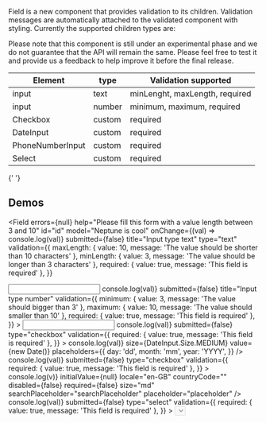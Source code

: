 
Field is a new component that provides validation to its children. Validation messages are automatically
attached to the validated component with styling. Currently the supported children types are:

<Alert type={Alert.Type.WARNING}>
  Please note that this component is still under an experimental phase and we do not guarantee that
  the API will remain the same. Please feel free to test it and provide us a feedback to help
  improve it before the final release.
</Alert>

<table className="docs-table table">
  <thead>
    <tr>
      <th>Element</th>
      <th>type</th>
      <th>Validation supported</th>
    </tr>
  </thead>
  <tbody>
    <tr>
      <td>input</td>
      <td>text</td>
      <td>minLenght, maxLength, required</td>
    </tr>
    <tr>
      <td>input</td>
      <td> number</td>
      <td>minimum, maximum, required</td>
    </tr>
    <tr>
      <td>Checkbox</td>
      <td>custom</td>
      <td>required</td>
    </tr>
    <tr>
      <td>DateInput</td>
      <td>custom</td>
      <td>required</td>
    </tr>
    <tr>
      <td>PhoneNumberInput</td>
      <td>custom</td>
      <td>required</td>
    </tr>
    <tr>
      <td>Select</td>
      <td>custom</td>
      <td>required</td>
    </tr>
  </tbody>
</table>
<LiveEditorBlock code={code} scope={{ Field }} />
<GeneratePropsTable componentName="Field" />{' '}

## Demos

<Field
  errors={null}
  help="Please fill this form with a value length between 3 and 10"
  id="id"
  model="Neptune is cool"
  onChange={(val) => console.log(val)}
  submitted={false}
  title="Input type text"
  type="text"
  validation={{
    maxLength: { value: 10, message: 'The value should be shorter than 10 characters' },
    minLength: { value: 3, message: 'The value should be longer than 3 characters' },
    required: { value: true, message: 'This field is required' },
  }}
>
  <input type="text" className="form-control" />
</Field>
<Field
  errors={null}
  help="Please fill this form with a value between 3 and 10"
  id="id"
  model={null}
  onChange={(val) => console.log(val)}
  submitted={false}
  title="Input type number"
  validation={{
    minimum: { value: 3, message: 'The value should bigger than 3' },
    maximum: { value: 10, message: 'The value should smaller than 10' },
    required: { value: true, message: 'This field is required' },
  }}
>
  <input type="number" className="form-control" />
</Field>
<Field
  errors={null}
  help="Please insert a date."
  id="id"
  title="Date Input field"
  model={null}
  onChange={(val) => console.log(val)}
  submitted={false}
  type="checkbox"
  validation={{
    required: { value: true, message: 'This field is required' },
  }}
>
  <DateInput
    onChange={(val) => console.log(val)}
    size={DateInput.Size.MEDIUM}
    value={new Date()}
    placeholders={{
      day: 'dd',
      month: 'mm',
      year: 'YYYY',
    }}
  />
</Field>
<Field
  errors={null}
  help="Please insert a phone number."
  id="id"
  title="Phone Number Input field"
  model={null}
  onChange={(val) => console.log(val)}
  submitted={false}
  type="checkbox"
  validation={{
    required: { value: true, message: 'This field is required' },
  }}
>
  <PhoneNumberInput
    onChange={(v) => console.log(v)}
    initialValue={null}
    locale="en-GB"
    countryCode=""
    disabled={false}
    required={false}
    size="md"
    searchPlaceholder="searchPlaceholder"
    placeholder="placeholder"
  />
</Field>
<Field
  errors={null}
  help="Please select an option."
  id="id"
  title="Select Input field"
  model={{ value: null, label: '' }}
  onChange={(val) => console.log(val)}
  submitted={false}
  type="select"
  validation={{
    required: { value: true, message: 'This field is required' },
  }}
>
  <Select
    size="md"
    placeholder="Placeholder"
    dropdownRight="xs"
    dropdownWidth="lg"
    inverse={false}
    block
    disabled={false}
    required={false}
    searchPlaceholder="Search placeholder"
    dropdownUp={false}
    search
    options={[
      { header: 'Basic' },
      { value: null, label: '' },
      { value: 0, label: 'A thing', note: 'with a note' },
      { value: 1, label: 'Another thing', secondary: 'with secondary text this time' },
      { value: 2, label: 'A disabled thing', disabled: true },
    ]}
  />
</Field>
<Field
  errors={null}
  help="Please check to accept the Neptune Web conditions."
  id="id"
  model={null}
  onChange={(val) => console.log(val)}
  submitted={false}
  type="checkbox"
  validation={{
    required: { value: true, message: 'This field is required' },
  }}
>
  <Checkbox label="label" onChange={(val) => console.log(val)} checked={false} />
</Field>

  name: `Field`,
};
